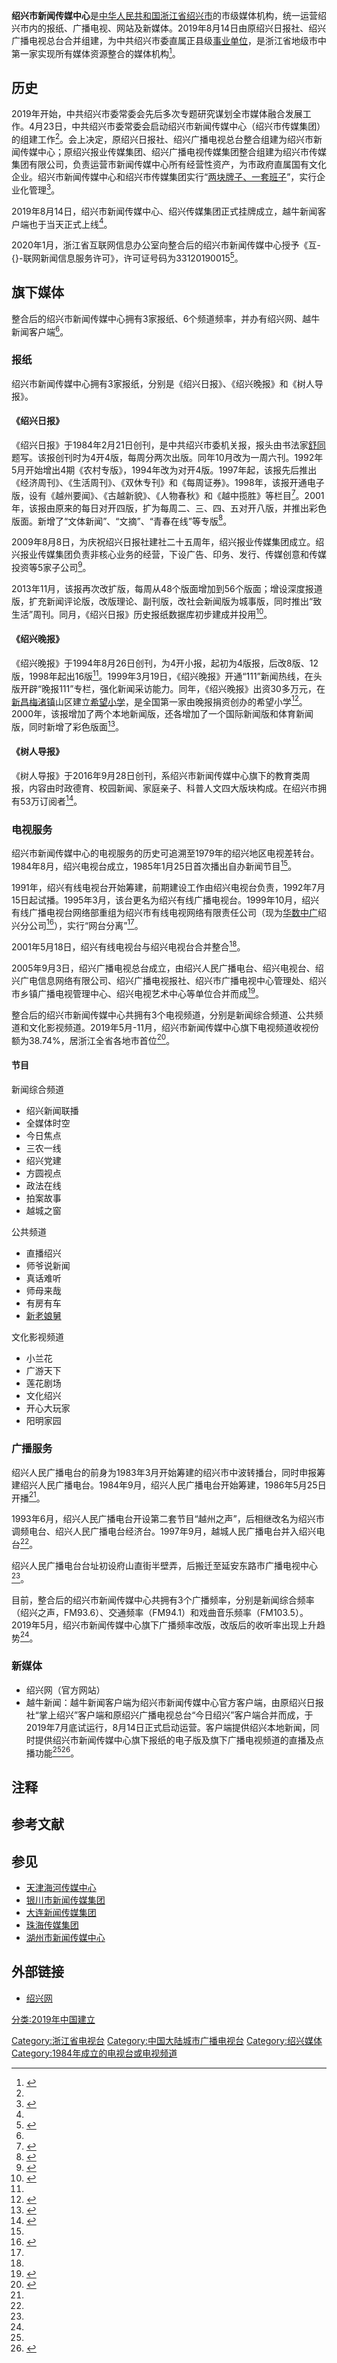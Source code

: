 {{Infobox PRCG|color=#014099
|机构名称 = 绍兴市新闻传媒中心
|标志1 = Red star.svg
|标志1说明 = [[s:国务院关于国家行政机关和企业事业单位社会团体印章管理的规定|1999年规定]]：[[印章|印章]][[直径|直径]]不大于4.5-{zh-cn:厘米;zh-tw:公分;zh-hk:釐米;}-，中央刊[[五角星|五角星]]。
|职位1 = 主任
|人员1 = 冯立中{{small|（兼党委书记）}}<ref>{{cite news|url =http://www.zja.org.cn/zja/system/2019/11/19/032029512.shtml|title =纪念《绍兴日报》创刊、绍兴广电开播35周年座谈会召开|publisher =越牛新闻客户端|author =首席记者 张科勇 记者 裘绍泉|date =2019-11-19|accessdate =2020-01-12|archive-url =https://web.archive.org/web/20200112105534/http://www.zja.org.cn/zja/system/2019/11/19/032029512.shtml|archive-date =2020-01-12|dead-url =no}}</ref>
|上级机构 = [[中国共产党绍兴市委员会|中国共产党绍兴市委员会]]
|机构类型 = 中共绍兴市委直属[[事业单位|事业单位]]
|行政级别 = 正县处级
|统一社会信用代码= {{Lpid|cn|12330600775737964N}}
|官网 = [http://www.shaoxing.com.cn/ 绍兴网]
|场所1 =广电大楼
|地址1 = [[浙江省|浙江省]][[绍兴市|绍兴市]][[越城区|越城区]]延安东路508号
|邮编1 = 312000
|场所2 =报业大楼
|地址2 = [[浙江省|浙江省]][[绍兴市|绍兴市]][[越城区|越城区]]延安东路628号
|邮编2 = 312000
|被接替者 = 绍兴日报社、绍兴广播电视总台
|成立时间 = 2019年8月14日
|image1 =
|width1 =
|caption1 =
|脚注 = 
}}
'''绍兴市新闻传媒中心'''是[[中华人民共和国|中华人民共和国]][[浙江省|浙江省]][[绍兴市|绍兴市]]的市级媒体机构，统一运营绍兴市内的报纸、广播电视、网站及新媒体。2019年8月14日由原绍兴日报社、绍兴广播电视总台合并组建，为中共绍兴市委直属正县级[[事业单位|事业单位]]，是浙江省地级市中第一家实现所有媒体资源整合的媒体机构<ref name=yrey>{{cite news|url =http://epaper.sxnews.cn/sxrb/html/2019-08/14/content_243498_1417079.htm|title =因融而越——市级媒体融合发展的绍兴探索|publisher =绍兴日报|author =|date =2019-08-14|accessdate =2020-01-12|archive-url =https://web.archive.org/web/20200112111041/http://epaper.sxnews.cn/sxrb/html/2019-08/14/content_243498_1417079.htm|archive-date =2020-01-12|dead-url =no}}</ref>。

==历史==
2019年开始，中共绍兴市委常委会先后多次专题研究谋划全市媒体融合发展工作。4月23日，中共绍兴市委常委会启动绍兴市新闻传媒中心（绍兴市传媒集团）的组建工作<ref name=yrey/>。会上决定，原绍兴日报社、绍兴广播电视总台整合组建为绍兴市新闻传媒中心；原绍兴报业传媒集团、绍兴广播电视传媒集团整合组建为绍兴市传媒集团有限公司，负责运营市新闻传媒中心所有经营性资产，为市政府直属国有文化企业。绍兴市新闻传媒中心和绍兴市传媒集团实行“[[一个机构两块牌子|两块牌子、一套班子]]”，实行企业化管理<ref name=ppxw>{{cite news|url =https://www.thepaper.cn/newsDetail_forward_4168744|title =浙江绍兴市新闻传媒中心挂牌，越牛新闻客户端上线|publisher =澎湃新闻|author =|date =2019-08-15|accessdate =2020-01-12|archive-url =https://web.archive.org/web/20200112141728/https://www.thepaper.cn/newsDetail_forward_4168744|archive-date =2020-01-12|dead-url =no}}</ref>。

2019年8月14日，绍兴市新闻传媒中心、绍兴传媒集团正式挂牌成立，越牛新闻客户端也于当天正式上线<ref name=ppxw/>。

2020年1月，浙江省互联网信息办公室向整合后的绍兴市新闻传媒中心授予《互-{}-联网新闻信息服务许可》，许可证号码为33120190015<ref>{{cite news|url =http://blnews.cnnb.com.cn/system/2020/01/06/012062033.shtml|title =浙江省新增北仑区传媒中心等41家互联网新闻信息服务许可单位|publisher =北仑新闻网|author =|date =2020-01-06|accessdate =2020-01-12|archive-url =https://web.archive.org/web/20200112140234/http://blnews.cnnb.com.cn/system/2020/01/06/012062033.shtml|archive-date =2020-01-12|dead-url =no}}</ref>。

==旗下媒体==
整合后的绍兴市新闻传媒中心拥有3家报纸、6个频道频率，并办有绍兴网、越牛新闻客户端<ref name=yrey/>。

===报纸===
绍兴市新闻传媒中心拥有3家报纸，分别是《绍兴日报》、《绍兴晚报》和《树人导报》。

====《绍兴日报》====
《绍兴日报》于1984年2月21日创刊，是中共绍兴市委机关报，报头由书法家[[舒同|舒同]]题写。该报创刊时为4开4版，每周分两次出版。同年10月改为一周六刊。1992年5月开始增出4期《农村专版》，1994年改为对开4版。1997年起，该报先后推出《经济周刊》、《生活周刊》、《双休专刊》和《每周证券》。1998年，该报开通电子版，设有《越州要闻》、《古越新貌》、《人物春秋》和《越中揽胜》等栏目<ref name=dfz>{{cite news|url =http://www.zjdfz.cn/tiptai.web/BookRead.aspx?bookid=201212082697|title =浙江省新闻志|publisher =浙江省人民政府地方志办公室|date =|accessdate =2018-06-10|archive-url =https://web.archive.org/web/20170114002936/http://www.zjdfz.cn/tiptai.web/BookRead.aspx?bookid=201212082697|archive-date =2017-01-14|dead-url =no}}</ref>。2001年，该报由原来的每日对开四版，扩为每周二、三、四、五对开八版，并推出彩色版面。新增了“文体新闻”、“文摘”、“青春在线”等专版<ref>{{cite news|url =http://www.sx.gov.cn/art/2011/11/14/art_1462238_16993515.html|title =2002年绍兴年鉴>大众传媒>【《绍兴日报》扩版并出彩报】|publisher =绍兴市人民政府|author =|date =|accessdate =2020-01-12|archive-url =https://web.archive.org/web/20200112140235/http://www.sx.gov.cn/art/2011/11/14/art_1462238_16993515.html|archive-date =2020-01-12|dead-url =no}}</ref>。

2009年8月8日，为庆祝绍兴日报社建社二十五周年，绍兴报业传媒集团成立。绍兴报业传媒集团负责非核心业务的经营，下设广告、印务、发行、传媒创意和传媒投资等5家子公司<ref>{{cite news|url =http://www.sx.gov.cn/art/2011/11/14/art_1462238_16993515.html|title =2010年绍兴年鉴>文化>报刊|publisher =绍兴市人民政府|author =|date =|accessdate =2020-01-12|archive-url =https://web.archive.org/web/20200112140235/http://www.sx.gov.cn/art/2011/11/14/art_1462238_16993515.html|archive-date =2020-01-12|dead-url =no}}</ref>。

2013年11月，该报再次改扩版，每周从48个版面增加到56个版面；增设深度报道版，扩充新闻评论版，改版理论、副刊版，改社会新闻版为城事版，同时推出“致生活”周刊。同月，《绍兴日报》历史报纸数据库初步建成并投用<ref>{{cite news|url =http://www.sx.gov.cn/col/col1462079/index.html|title =2014年绍兴年鉴>文化>报刊|publisher =绍兴市人民政府|author =|date =|accessdate =2020-01-12|archive-url =https://web.archive.org/web/20190531201244/http://www.sx.gov.cn/col/col1462079/index.html|archive-date =2019-05-31|dead-url =no}}</ref>。

====《绍兴晚报》====
《绍兴晚报》于1994年8月26日创刊，为4开小报，起初为4版报，后改8版、12版，1998年起出16版<ref name=dfz/>。1999年3月19日，《绍兴晚报》开通“111”新闻热线，在头版开辟“晚报111”专栏，强化新闻采访能力。同年，《绍兴晚报》出资30多万元，在[[新昌|新昌]][[梅渚镇|梅渚镇]]山区建立[[希望小学|希望小学]]，是全国第一家由晚报捐资创办的希望小学<ref>{{cite news|url =http://www.sx.gov.cn/art/2005/6/8/art_1462556_17010112.html|title =2000年绍兴年鉴>社科·新闻>绍兴晚报|publisher =绍兴市人民政府|author =|date =|accessdate =2020-01-12|archive-url =https://web.archive.org/web/20200113110733/http://www.sx.gov.cn/art/2005/6/8/art_1462556_17010112.html|archive-date =2020-01-13|dead-url =no}}</ref>。2000年，该报增加了两个本地新闻版，还各增加了一个国际新闻版和体育新闻版，同时新增了彩色版面<ref>{{cite news|url =http://www.sx.gov.cn/art/2005/6/8/art_1462528_17008229.html|title =2001年绍兴年鉴>社科·新闻>【《绍兴晚报》扩版并出彩报】|publisher =绍兴市人民政府|author =|date =|accessdate =2020-01-12|archive-url =https://web.archive.org/web/20200113110732/http://www.sx.gov.cn/art/2005/6/8/art_1462528_17008229.html|archive-date =2020-01-13|dead-url =no}}</ref>。

====《树人导报》====
《树人导报》于2016年9月28日创刊，系绍兴市新闻传媒中心旗下的教育类周报，内容由时政德育、校园新闻、家庭亲子、科普人文四大版块构成。在绍兴市拥有53万订阅者<ref>{{cite news|url =http://zjnews.china.com.cn/yuanchuan/2016-09-25/102289.html|title =关乎绍兴中小学生大事！《树人导报》正式创刊|publisher =中国网|author =俞佳慧|date =2016-09-25|accessdate =2020-01-12|archive-url =https://web.archive.org/web/20200113134823/http://zjnews.china.com.cn/yuanchuan/2016-09-25/102289.html|archive-date =2020-01-13|dead-url =no}}</ref>。

===电视服务===
绍兴市新闻传媒中心的电视服务的历史可追溯至1979年的绍兴地区电视差转台。1984年8月，绍兴电视台成立，1985年1月25日首次播出自办新闻节目<ref name=dfz/>。

1991年，绍兴有线电视台开始筹建，前期建设工作由绍兴电视台负责，1992年7月15日起试播。1995年3月，该台更名为绍兴有线广播电视台。1999年10月，绍兴有线广播电视台网络部重组为绍兴市有线电视网络有限责任公司（现为[[华数中广|华数中广]]绍兴分公司<ref name=qxgg>{{cite news|url =http://www.sx.gov.cn/art/2005/6/8/art_1462493_17006357.html|title =2002年绍兴年鉴>社科·新闻>【《绍兴晚报》扩版并出彩报】|publisher =绍兴市人民政府|author =|date =|accessdate =2020-01-12|archive-url =https://web.archive.org/web/20200113134820/http://www.sx.gov.cn/art/2005/6/8/art_1462493_17006357.html|archive-date =2020-01-13|dead-url =no}}</ref>），实行“网台分离”<ref name=dfz/>。

2001年5月18日，绍兴有线电视台与绍兴电视台合并整合<ref name=qxgg/>。

2005年9月3日，绍兴广播电视总台成立，由绍兴人民广播电台、绍兴电视台、绍兴广电信息网络有限公司、绍兴广播电视报社、绍兴市广播电视中心管理处、绍兴市乡镇广播电视管理中心、绍兴电视艺术中心等单位合并而成<ref name=gdzx>{{cite news|url =http://www.sx.gov.cn/art/2008/6/5/art_1462318_16999313.html|title =2006年绍兴年鉴>文化|publisher =绍兴市人民政府|author =|date =|accessdate =2020-01-12|archive-url =https://web.archive.org/web/20200113134821/http://www.sx.gov.cn/art/2008/6/5/art_1462318_16999313.html|archive-date =2020-01-13|dead-url =no}}</ref>。

整合后的绍兴市新闻传媒中心共拥有3个电视频道，分别是新闻综合频道、公共频道和文化影视频道。2019年5月-11月，绍兴市新闻传媒中心旗下电视频道收视份额为38.74%，居浙江全省各地市首位<ref name=ssl>{{cite news|url =http://www.shaoxing.com.cn/xinwen/p/2777875.html|title =绍兴电视收视创新高 市级媒体融合获市场认可|publisher =绍兴网-绍兴日报|author =潘晓华|date =2019-12-09|accessdate =2020-01-12|archive-url =https://web.archive.org/web/20200113134825/http://www.shaoxing.com.cn/xinwen/p/2777875.html|archive-date =2020-01-13|dead-url =no}}</ref>。

====节目====
;新闻综合频道
*绍兴新闻联播
*全媒体时空
*今日焦点
*三农一线
*绍兴党建
*方圆视点
*政法在线
*拍案故事{{efn|片段购自[[上海广播电视台新闻综合频道|上海广播电视台新闻综合频道]]《案件聚焦》}}
*越城之窗

;公共频道
*直播绍兴
*师爷说新闻{{efn|name=sxh|[[绍兴话|绍兴话]]播出节目}}
*真话难听{{efn|name=sxh}}
*师母来哉{{efn|name=sxh}}
*有房有车
*[[新老娘舅|新老娘舅]]{{efn|购自[[上海广播电视台都市频道|上海广播电视台都市频道]]}}

;文化影视频道
*小兰花
*广游天下
*莲花剧场
*文化绍兴
*开心大玩家
*阳明家园

===广播服务===
绍兴人民广播电台的前身为1983年3月开始筹建的绍兴市中波转播台，同时申报筹建绍兴人民广播电台。1984年9月，绍兴人民广播电台开始筹建，1986年5月25日开播<ref name=dfz/>。

1993年6月，绍兴人民广播电台开设第二套节目“越州之声”，后相继改名为绍兴市调频电台、绍兴人民广播电台经济台。1997年9月，越城人民广播电台并入绍兴电台<ref name=dfz/>。

绍兴人民广播电台台址初设府山直街半壁弄，后搬迁至延安东路市广播电视中心<ref name=dfz/>。

目前，整合后的绍兴市新闻传媒中心共拥有3个广播频率，分别是新闻综合频率（绍兴之声，FM93.6）、交通频率（FM94.1）和戏曲音乐频率（FM103.5）。2019年5月，绍兴市新闻传媒中心旗下广播频率改版，改版后的收听率出现上升趋势<ref name=ssl/>。

===新媒体===
*绍兴网（官方网站）
*越牛新闻：越牛新闻客户端为绍兴市新闻传媒中心官方客户端，由原绍兴日报社“掌上绍兴”客户端和原绍兴广播电视总台“今日绍兴”客户端合并而成，于2019年7月底试运行，8月14日正式启动运营。客户端提供绍兴本地新闻，同时提供绍兴市新闻传媒中心旗下报纸的电子版及旗下广播电视频道的直播及点播功能<ref name=ppxw/><ref>{{cite news|url =http://www.zja.org.cn/zja/system/2019/08/05/031825748.shtml|title =绍兴市第一移动新媒体平台“越牛新闻”试运行|publisher =“越牛新闻”客户端|author =越牛新闻原创|date =2019-08-05|accessdate =2018-06-10|archive-url =https://web.archive.org/web/20200113135859/http://www.zja.org.cn/zja/system/2019/08/05/031825748.shtml|archive-date =2020-01-13|dead-url =no}}</ref>。

==注释==
{{notelist}}

==参考文献==
{{reflist|2}}

==参见==
*[[天津海河传媒中心|天津海河传媒中心]]
*[[银川市新闻传媒集团|银川市新闻传媒集团]]
*[[大连新闻传媒集团|大连新闻传媒集团]]
*[[珠海传媒集团|珠海传媒集团]]
*[[湖州市新闻传媒中心|湖州市新闻传媒中心]]

== 外部链接 ==
*[http://www.shaoxing.com.cn/ 绍兴网]{{Wayback|url=http://www.shaoxing.com.cn/ |date=20200113134343 }}

{{浙江省电视台}}
[[Category:浙江省电视台|Category:浙江省电视台]]
[[Category:中国大陆城市广播电视台|Category:中国大陆城市广播电视台]]
[[Category:绍兴媒体|Category:绍兴媒体]]
[[Category:1984年成立的电视台或电视频道|Category:1984年成立的电视台或电视频道]]
[[分类:2019年中国建立|分类:2019年中国建立]]